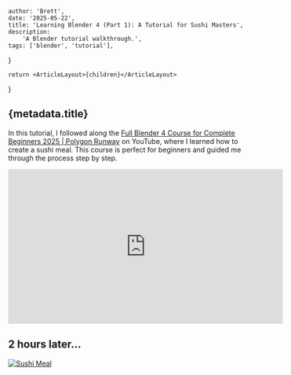 
    author: 'Brett',
    date: '2025-05-22',
    title: 'Learning Blender 4 (Part 1): A Tutorial for Sushi Masters',
    description:
        'A Blender tutorial walkthrough.',
    tags: ['blender', 'tutorial'],
}

    return <ArticleLayout>{children}</ArticleLayout>

}

## {metadata.title}

In this tutorial, I followed along the [Full Blender 4 Course for Complete Beginners 2025 | Polygon Runway](https://www.youtube.com/watch?v=r6ZQil-zd5Y&ab_channel=PolygonRunway) on YouTube, where I learned how to create a sushi meal. This course is perfect for beginners and guided me through the process step by step.

<iframe 
    width="560"
    height="315"
    src="https://www.youtube.com/embed/r6ZQil-zd5Y?si=PZw78F6ULkbZKJAH"
    title="YouTube video player"
    frameBorder="0"
    allow="accelerometer; autoplay; clipboard-write; encrypted-media; gyroscope; picture-in-picture; web-share"
    referrerPolicy="strict-origin-when-cross-origin"
    allowFullScreen
    className="place-self-center"
    >
</iframe>

## 2 hours later...

[![Sushi Meal](/blender/blender-4-tutorial-sushi-master/sushi.jpeg)](/blender/blender-4-tutorial-sushi-master/sushi.jpeg)